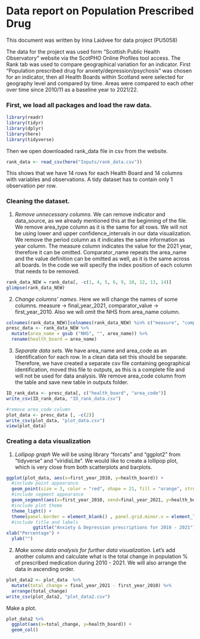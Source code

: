 # Data report on Population Prescribed Drug

This document was written by Irina Laidvee for data project (PU5058)

The data for the project was used form "Scottish Public Health Observatory" website via the ScotPHO Online Profiles tool access. The Rank tab was used to compare geographical variation for an indicator. First "Population prescribed drug for anxiety/depression/psychosis" was chosen for an indicator, then all Health Boards within Scotland were selected for geography level and compared by time. Areas were compared to each other over time since 2010/11 as a baseline year to 2021/22.

### First, we load all packages and load the raw data.

```r
library(readr)
library(tidyr)
library(dplyr)
library(here)
library(tidyverse)
```

Then we open downloaded rank_data file in csv from the website.

```r
rank_data <- read_csv(here("Inputs/rank_data.csv"))
```

This shows that we have 14 rows for each Health Board and 14 columns with variables and observations. A tidy dataset has to contain only 1 observation per row.

### Cleaning the dataset.

1.  *Remove unnecessary columns.* We can remove indicator and data_source, as we already mentioned this at the beginning of the file. We remove area_type column as it is the same for all rows. We will not be using lower and upper confidence_intervals in our data visualization. We remove the period column as it indicates the same information as year column. The measure column indicates the value for the 2021 year, therefore it can be omitted. Comparator_name repeats the area_name and the value definition can be omitted as well, as it is the same across all boards. In the code we will specify the index position of each column that needs to be removed.

```r
rank_data_NEW = rank_data[, -c(1, 4, 5, 6, 9, 10, 12, 13, 14)]
glimpse(rank_data_NEW)
```

2.  *Change columns' names.* Here we will change the names of some columns. measure -\> final_year_2021, comparator_value -\> first_year_2010. Also we will omit the NHS from area_name column.

```r
colnames(rank_data_NEW)[colnames(rank_data_NEW) %in% c("measure", "comparator_value")] <- c("final_year_2021", "first_year_2010")
presc_data <- rank_data_NEW %>% 
  mutate(area_name = gsub ("NHS", "", area_name)) %>% 
  rename(health_board = area_name)

```

3.  *Separate data sets.* We have area_name and area_code as an identification for each row. In a clean data set this should be separate. Therefore, we have created a separate csv file containing geographical identification, moved this file to outputs, as this is a complete file and will not be used for data analysis. We remove area_code column from the table and save new table in outputs folder.

```r
ID_rank_data <- presc_data[, c("health_board", "area_code")]
write_csv(ID_rank_data, "ID_rank_data.csv")

#remove area_code column
plot_data <- presc_data [, -c(2)]
write_csv(plot_data, "plot_data.csv")
view(plot_data)
```

### Creating a data visualization

1.  *Lollipop graph* We will be using library "forcats" and "ggplot2" from "tidyverse" and "viridisLite". We would like to create a lollipop plot, which is very close from both scatterplots and barplots.

```r
ggplot(plot_data, aes(x=first_year_2010, y=health_board)) +
  #include point appearance
  geom_point(size = 3, color = "red", shape = 21, fill = "orange", stroke = 1) +
  #include segment appearance
  geom_segment(aes(x=first_year_2010, xend=final_year_2021, y=health_board, yend=health_board) , size = 0.5, color = "black", linetype = "dotdash") +
  #include plot theme
  theme_light() + 
  theme(panel.border = element_blank() , panel.grid.minor.x = element_line() ) +
  #include title and labels
          ggtitle("Anxiety & Depression prescriptions for 2010 - 2021") +
xlab("Percentage") + 
  ylab("")
```

2.  *Make some data analysis for further data visualization.* Let's add another column and calculate what is the total change in population % of prescribed medication during 2010 - 2021. We will also arrange the data in ascending order.

```r
plot_data2 <- plot_data  %>% 
  mutate(total_change = final_year_2021 - first_year_2010) %>% 
  arrange(total_change)
write_csv(plot_data2, "plot_data2.csv")
```

Make a plot.

```r
plot_data2 %>% 
  ggplot(aes(x=total_change, y=health_board)) +
  geom_col()
```
